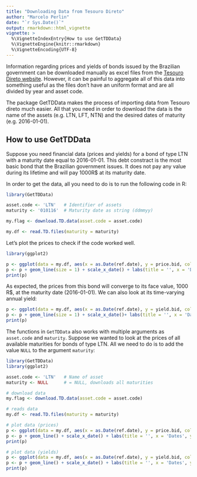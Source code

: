 ---
title: "Downloading Data from Tesouro Direto"
author: "Marcelo Perlin"
date: "`r Sys.Date()`"
output: rmarkdown::html_vignette
vignette: >
  %\VignetteIndexEntry{How to use GetTDData}
  %\VignetteEngine{knitr::rmarkdown}
  %\VignetteEncoding{UTF-8}
---

Information regarding prices and  yields of bonds issued by the Brazilian government can be downloaded manually as excel files from the [Tesouro Direto website](http://www.tesouro.fazenda.gov.br/tesouro-direto-balanco-e-estatisticas). However, it can be painful to aggregate all of this data into something useful as the files don't have an uniform format and are all divided by year and asset code.

The package GetTDData makes the process of importing data from Tesouro direto much easier. All that you need in order to download the data is the name of the assets (e.g. LTN, LFT, NTN) and the desired dates of maturity (e.g. 2016-01-01). 

## How to use GetTDData

Suppose you need financial data (prices and yields) for a bond of type LTN with a maturity date equal to 2016-01-01. This debt constract is the most basic bond that the Brazilian government issues. It does not pay any value during its lifetime and will pay 1000R$ at its maturity date.

In order to get the data, all you need to do is to run the following code in R:

```{r example1}
library(GetTDData)

asset.code <- 'LTN'   # Identifier of assets 
maturity <- '010116'  # Maturity date as string (ddmmyy)

my.flag <- download.TD.data(asset.code = asset.code)

my.df <- read.TD.files(maturity = maturity)

```

Let's plot the prices to check if the code worked well. 

```{r plot.prices, fig.width=7, fig.height=2.5}
library(ggplot2)

p <- ggplot(data = my.df, aes(x = as.Date(ref.date), y = price.bid, color = asset.code))
p <- p + geom_line(size = 1) + scale_x_date() + labs(title = '', x = 'Dates')
print(p)
```

As expected, the prices from this bond will converge to its face value, 1000 R$, at the maturity date (2016-01-01). We can also look at its time-varying annual yield:


```{r plot.yield, fig.width=7, fig.height=2.5}
p <- ggplot(data = my.df, aes(x = as.Date(ref.date), y = yield.bid, color = asset.code))
p <- p + geom_line(size = 1) + scale_x_date()+ labs(title = '', x = 'Dates' )
print(p)

```

The functions in `GetTDData` also works with multiple arguments as `asset.code` and `maturity`. Suppose we wanted to look at the prices of all available maturities for bonds of type LTN. All we need to do is to add the value `NULL` to the argument `maturity`:

```{r example2, fig.width=7, fig.height=2.5}
library(GetTDData)
library(ggplot2)

asset.code <- 'LTN'   # Name of asset
maturity <- NULL      # = NULL, downloads all maturities

# download data
my.flag <- download.TD.data(asset.code = asset.code)

# reads data
my.df <- read.TD.files(maturity = maturity)

# plot data (prices)
p <- ggplot(data = my.df, aes(x = as.Date(ref.date), y = price.bid, color = asset.code))
p <- p + geom_line() + scale_x_date() + labs(title = '', x = 'Dates', y = 'Prices' )
print(p)

# plot data (yields)
p <- ggplot(data = my.df, aes(x = as.Date(ref.date), y = yield.bid, color = asset.code))
p <- p + geom_line() + scale_x_date() + labs(title = '', x = 'Dates', y = 'Yields' )
print(p)

```
